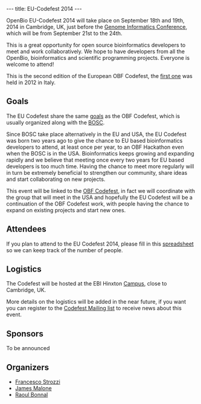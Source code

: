 ---
title: EU-Codefest 2014
---

OpenBio EU-Codefest 2014 will take place on September 18th and 19th, 2014 in Cambridge, UK, just before the [https://registration.hinxton.wellcome.ac.uk/display_info.asp?id=406 Genome Informatics Conference], which will be from September 21st to the 24th.

This is a great opportunity for open source bioinformatics developers to meet and work collaboratively. We hope to
have developers from all the OpenBio, bioinformatics and scientific programming projects. Everyone is welcome to
attend!

This is the second edition of the European OBF Codefest, the [http://www.open-bio.org/wiki/EU_Codefest_2012 first one] was held in 2012 in Italy. 

== Goals ==

The EU Codefest share the same [http://www.open-bio.org/wiki/Codefest_2014#Goals goals] as the OBF Codefest, which is usually organized along with the [http://www.open-bio.org/wiki/BOSC BOSC].

Since BOSC take place alternatively in the EU and USA, the EU Codefest was born two years ago to give the chance to EU based bioinformatics developers to attend, at least once per year, to an OBF Hackathon even when the BOSC is in the USA. Bioinformatics keeps growing and expanding rapidly and we believe that meeting once every two years for EU based developers is too much time. Having the chance to meet more regularly will in turn be extremely beneficial to strengthen our community, share ideas and start collaborating on new projects.

This event will be linked to the [http://www.open-bio.org/wiki/Codefest_2014 OBF Codefest], in fact we will coordinate with the group that will meet in the USA and hopefully the EU Codefest will be a continuation of the OBF Codefest work, with people having the chance to expand on existing projects and start new ones.
 
== Attendees ==

If you plan to attend to the EU Codefest 2014, please fill in this [https://docs.google.com/spreadsheets/d/1vSLuVSHg139b7TdZnHAQXy0ZetikN7PZOILX0cBUKR8/edit?usp=sharing spreadsheet] so we can keep track of the number of people.

== Logistics ==

The Codefest will be hosted at the EBI Hinxton [http://www.ebi.ac.uk/about/travel Campus], close to Cambridge, UK. 

More details on the logistics will be added in the near future, if you want you can register to the [https://groups.google.com/forum/?fromgroups#!forum/openbio-codefest-2014 Codefest Mailing list] to receive news about this event.

== Sponsors ==

To be announced

== Organizers ==

* [https://github.com/fstrozzi Francesco Strozzi]
* [http://www.ebi.ac.uk/~malone/ James Malone]
* [https://github.com/helios Raoul Bonnal]